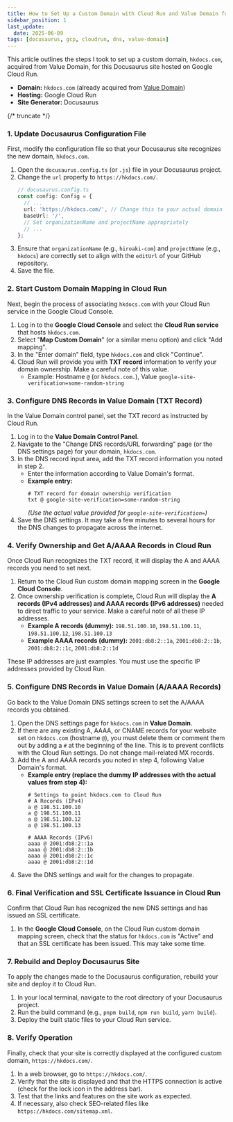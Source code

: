 ```yaml
---
title: How to Set Up a Custom Domain with Cloud Run and Value Domain for a Docusaurus Site
sidebar_position: 1
last_update:
  date: 2025-06-09
tags: [docusaurus, gcp, cloudrun, dns, value-domain]
---
```



This article outlines the steps I took to set up a custom domain, `hkdocs.com`, acquired from Value Domain, for this Docusaurus site hosted on Google Cloud Run.

<Admonition type="info" title="Prerequisites">
  <ul>
    <li><strong>Domain:</strong> <code>hkdocs.com</code> (already acquired from <a href="https://www.value-domain.com/">Value Domain</a>)</li>
    <li><strong>Hosting:</strong> Google Cloud Run</li>
    <li><strong>Site Generator:</strong> Docusaurus</li>
  </ul>
</Admonition>

{/* truncate */}

### 1. Update Docusaurus Configuration File

First, modify the configuration file so that your Docusaurus site recognizes the new domain, `hkdocs.com`.

1.  Open the `docusaurus.config.ts` (or `.js`) file in your Docusaurus project.
2.  Change the `url` property to `https://hkdocs.com/`.
    ```typescript title="docusaurus.config.ts"
    // docusaurus.config.ts
    const config: Config = {
      // ...
      url: 'https://hkdocs.com/', // Change this to your actual domain
      baseUrl: '/',
      // Set organizationName and projectName appropriately
      // ...
    };
    ```
3.  Ensure that `organizationName` (e.g., `hiroaki-com`) and `projectName` (e.g., `hkdocs`) are correctly set to align with the `editUrl` of your GitHub repository.
4.  Save the file.

### 2. Start Custom Domain Mapping in Cloud Run

Next, begin the process of associating `hkdocs.com` with your Cloud Run service in the Google Cloud Console.

1.  Log in to the **Google Cloud Console** and select the **Cloud Run service** that hosts `hkdocs.com`.
2.  Select "**Map Custom Domain**" (or a similar menu option) and click "Add mapping".
3.  In the "Enter domain" field, type `hkdocs.com` and click "Continue".
4.  Cloud Run will provide you with **TXT record** information to verify your domain ownership. Make a careful note of this value.
    *   Example: Hostname `@` (or `hkdocs.com.`), Value `google-site-verification=some-random-string`

### 3. Configure DNS Records in Value Domain (TXT Record)

In the Value Domain control panel, set the TXT record as instructed by Cloud Run.

1.  Log in to the **Value Domain Control Panel**.
2.  Navigate to the "Change DNS records/URL forwarding" page (or the DNS settings page) for your domain, `hkdocs.com`.
3.  In the DNS record input area, add the TXT record information you noted in step 2.
    *   Enter the information according to Value Domain's format.
    *   **Example entry:**
        ```dns
        # TXT record for domain ownership verification
        txt @ google-site-verification=some-random-string
        ```
        *(Use the actual value provided for `google-site-verification=`)*
4.  Save the DNS settings. It may take a few minutes to several hours for the DNS changes to propagate across the internet.

### 4. Verify Ownership and Get A/AAAA Records in Cloud Run

Once Cloud Run recognizes the TXT record, it will display the A and AAAA records you need to set next.

1.  Return to the Cloud Run custom domain mapping screen in the **Google Cloud Console**.
2.  Once ownership verification is complete, Cloud Run will display the **A records (IPv4 addresses) and AAAA records (IPv6 addresses)** needed to direct traffic to your service. Make a careful note of all these IP addresses.
    *   **Example A records (dummy):** `198.51.100.10`, `198.51.100.11`, `198.51.100.12`, `198.51.100.13`
    *   **Example AAAA records (dummy):** `2001:db8:2::1a`, `2001:db8:2::1b`, `2001:db8:2::1c`, `2001:db8:2::1d`

<Admonition type="note">
  These IP addresses are just examples. You must use the specific IP addresses provided by Cloud Run.
</Admonition>

### 5. Configure DNS Records in Value Domain (A/AAAA Records)

Go back to the Value Domain DNS settings screen to set the A/AAAA records you obtained.

1.  Open the DNS settings page for `hkdocs.com` in **Value Domain**.
2.  <Admonition type="warning" title="Important">
    If there are any existing A, AAAA, or CNAME records for your website set on <code>hkdocs.com</code> (hostname <code>@</code>), you must delete them or comment them out by adding a <code>#</code> at the beginning of the line. This is to prevent conflicts with the Cloud Run settings. Do not change mail-related MX records.
    </Admonition>
3.  Add the A and AAAA records you noted in step 4, following Value Domain's format.
    *   **Example entry (replace the dummy IP addresses with the actual values from step 4):**
        ```dns
        # Settings to point hkdocs.com to Cloud Run
        # A Records (IPv4)
        a @ 198.51.100.10
        a @ 198.51.100.11
        a @ 198.51.100.12
        a @ 198.51.100.13

        # AAAA Records (IPv6)
        aaaa @ 2001:db8:2::1a
        aaaa @ 2001:db8:2::1b
        aaaa @ 2001:db8:2::1c
        aaaa @ 2001:db8:2::1d
        ```
4.  Save the DNS settings and wait for the changes to propagate.

### 6. Final Verification and SSL Certificate Issuance in Cloud Run

Confirm that Cloud Run has recognized the new DNS settings and has issued an SSL certificate.

1.  In the **Google Cloud Console**, on the Cloud Run custom domain mapping screen, check that the status for `hkdocs.com` is "Active" and that an SSL certificate has been issued. This may take some time.

### 7. Rebuild and Deploy Docusaurus Site

To apply the changes made to the Docusaurus configuration, rebuild your site and deploy it to Cloud Run.

1.  In your local terminal, navigate to the root directory of your Docusaurus project.
2.  Run the build command (e.g., `pnpm build`, `npm run build`, `yarn build`).
3.  Deploy the built static files to your Cloud Run service.

### 8. Verify Operation

Finally, check that your site is correctly displayed at the configured custom domain, `https://hkdocs.com/`.

1.  In a web browser, go to `https://hkdocs.com/`.
2.  Verify that the site is displayed and that the HTTPS connection is active (check for the lock icon in the address bar).
3.  Test that the links and features on the site work as expected.
4.  If necessary, also check SEO-related files like `https://hkdocs.com/sitemap.xml`.
